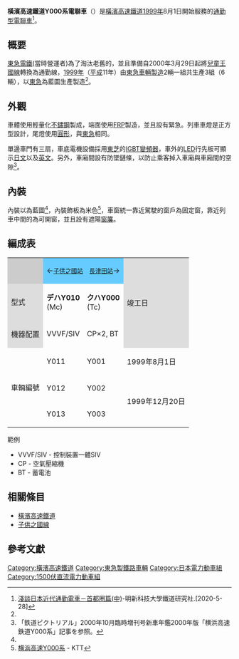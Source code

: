 {{鐵路車輛
|車輛名稱 = 橫濱高速鐵道Y000系電聯車
|公司色 = #4444bb
|標題色 = 
|圖像 = Yokohama-kousoku y000.jpg
|pxl = 
|圖像替代文字 = 
|圖像說明 = 行駛於[[子供之國線|兒童王國線]]的Y000系<br/>（2007年9月13日攝於 [[恩田站|恩田站]])
|圖像2 = 
|pxl2 = 
|圖像替代文字2 = 
|圖像說明2 = 
|unit = 
|類型 = [[通勤型電聯車|通勤型電聯車]]
|型號 = 
|技術平台 = 
|原產國 = {{JPN}}
|外形設計 = 
|内部設計 = 
|製造 = [[東急車輛製造|東急車輛製造]]
|組裝 = 
|訂單編號 = 
|產量 = 2輛1組共3組
|車輛總數 = 6輛
|車輛編號 = 
|製造年份 = 1999年
|投產年份 = 
|停產年份 = 
|投入服務 = 1999年8月1日
|退出服務 = 
|報廢 = 
|用戶 = [[橫濱高速鐵道|橫濱高速鐵道]]
|路線 = 
|車輛基地 = 
|暱稱 = 
|列車編組 = 
|UIC軸式 = 
|ARR軸式 = 
|編組長度 = 
|車輛長度 = 20,300
|車輛寬度 = 2,820
|車輛高度 = 4,065
|地板高度 = 
|月台高度 = 
|車輛重量 = クハY000型:27.5t<br/>デハY010型:34.5
|編組總重量 = 
|軸重 = 
|軸距 = 
|軌距 = 1,067
|輪徑 = 
|最小曲線半徑 = 
|轉向架 = TS-1019型、TS-1020型
|車體物料 = 輕量化[[不鏽鋼|不鏽鋼]]
|車門 = 
|載客量 = 141（座席51）人
|編組載客量 = 
|營運最高速度 = 65
|設計最高速度 = 120 
|試驗最高速度 =
|持續速度 = 
|起動加速度 = 3.3 km/h/s
|常用減速度 = 3.5 km/h/s
|緊急減速度 = 4.5 km/h/s
|牽引力 = 
|電化方式 = [[直流|直流]]1,500V
|受流方式 = 
|發動機 = 
|發動機功率 = 
|燃油量 = 
|傳動方式 = [[架懸式驅動方式|TD式]]
|牽引發電機 = 
|牽引電動機 = 
|電動機輸出 = 190kW
|編組輸出 = 
|齒輪比 = 6.21
|控制裝置 = [[東芝|東芝]]製[[IGBT|IGBT]] - [[VVVF|VVVF]]
|驅動裝置 = 
|連接器 = 
|制動方式 = 
|制動功率 = 
|保安裝置 = [[列車自動控制系統|東急型CS-ATC]]
|備註 = 
|全寬備註 = 
|取代了 = 
}}

'''橫濱高速鐵道Y000系電聯車'''（{{jpn|j=横浜高速鉄道Y000系電車|hg=よこはまこうそくてつどうY000けいでんしゃ|f=y}}）是[[橫濱高速鐵道|橫濱高速鐵道]][[1999年|1999年]]8月1日開始服務的[[通勤型電聯車|通勤型電聯車]]<ref name="明新">[https://www.youtube.com/watch?v=UcN_lBuzmok  淺談日本近代通勤電車－首都圈篇(中)]-明新科技大學鐵道研究社.[2020-5-28]</ref>。

==概要==
[[東急電鐵|東急電鐵]](當時營運者)為了淘汰老舊的{{Tsl|ja|東急7000系電車 (初代)|東急7000系電聯車 (初代)|7000系}}，並且準備自2000年3月29日起將[[子供之國線|兒童王國線]]轉換為通勤線，[[1999年|1999年]]（[[平成|平成]]11年）由[[東急車輛製造|東急車輛製造]]2輛一組共生產3組（6輛），以[[東急電鐵|東急]]{{Tsl|ja|東急3000系電車 (2代)|東急3000系電聯車 (2代)|3000系}}為藍圖生產製造<ref name="明新"/>。

==外觀==
車體使用輕量化[[不鏽鋼|不鏽鋼]]製成，端面使用[[纖維強化塑膠|FRP]]製造，並且設有緊急{{Tsl|ja|貫通扉|貫通門}}。列車車燈是正方型設計，尾燈使用[[圓形|圓形]]，與[[東急|東急]]{{Tsl|ja|東急3000系電車 (2代)|東急3000系電聯車 (2代)|3000系}}相同。

單邊車門有三扇，車底電機設備採用[[東芝|東芝]]的[[IGBT|IGBT]][[變頻器|變頻器]]，車外的[[LED|LED]]行先板可顯示[[日文|日文]]以及[[英文|英文]]。另外，車廂間設有防墜鏈條，以防止乘客掉入車廂與車廂間的空隙<ref>「鉄道ピクトリアル」2000年10月臨時増刊号新車年鑑2000年版「横浜高速鉄道Y000系」記事を参照。</ref>。

==內裝==
內裝以{{Tsl|ja|東急3000系電車 (2代)|東急3000系電聯車 (2代)|東急3000系}}為藍圖<ref name="明新"/>，內裝飾板為米色<ref name="ㄅ">[https://kttri.jp/?cat=36   横浜高速Y000系] {{Wayback|url=https://kttri.jp/?cat=36 |date=20210117023221 }} - KTT</ref>，車窗統一靠近駕駛的窗戶為固定窗，靠近列車中間的為可開窗，並且設有遮陽[[窗簾|窗簾]]。

==編成表==
{| class="wikitable" style="text-align: center; font-size:90%;"
|-
| style="background-color:#ccc;" |
| colspan="2" style="background-color:#6cf;" |<div style="float:left; text-align:left;">←<small>[[子供之國站|子供之國站]]</small></div><div style="float:right; text-align:right;"><small>[[長津田站|長津田站]]</small>→</div>
! rowspan="3" style="background-color:#ddd;" |竣工日
! rowspan="3" style="background-color:#ddd;" |備註
|- style="background-color:#ff6;"
! style="background-color:#ddd;" |型式
|'''デハY010'''<br />(Mc)||'''クハY000'''<br />(Tc)
|- style="background-color:#eee;"
! style="background-color:#ddd;" |機器配置
|VVVF/SIV||CP×2, BT
|-
! rowspan="3" |車輛編號
|Y011||Y001||1999年8月1日||[[乳牛|乳牛]]彩繪車<ref>[https://houting.pixnet.net/blog/post/46994904  (日本鐵道)2019東京: 東急子供之國線]</ref>
|-
|Y012||Y002
| rowspan="2" |1999年12月20日
| [[綿羊|綿羊]]彩繪車<ref>{{Cite web |url=https://trafficnews.jp/post/94672 |title=電車が羊に「ひつじでんしゃ」東急こどもの国線に登場車内は牧場風景 |access-date=2020-09-06 |archive-date=2021-01-16 |archive-url=https://web.archive.org/web/20210116183636/https://trafficnews.jp/post/94672 |dead-url=no }}</ref>
|-
|Y013||Y003
| 原版圖裝
|}

;範例

*VVVF/SIV - 控制裝置一體SIV
*CP - 空氣壓縮機
*BT - 蓄電池


==相關條目==
*[[橫濱高速鐵道|橫濱高速鐵道]]
*[[子供之國線|子供之國線]]

==參考文獻==
{{reflist}}

{{commonscat|Yokohama Minatomirai Railway Y000 series}}

{{橫濱高速鐵道的車輛}}

[[Category:橫濱高速鐵道|Category:橫濱高速鐵道]]
[[Category:東急製鐵路車輛|Category:東急製鐵路車輛]]
[[Category:日本電力動車組|Category:日本電力動車組]]
[[Category:1500伏直流電力動車組|Category:1500伏直流電力動車組]]